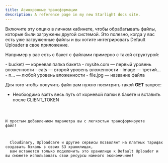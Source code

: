 ```yaml
---
title: Асинхронные трансформации
description: A reference page in my new Starlight docs site.
---
```



Включите эту опцию в личном кабинете, чтобы обрабатывать файлы, которые были загружены другой системой.
Это полезно, когда у вас есть уже загруженные файлы и вы хотите интегрировать Default Uploader в свое приложение.

Например у вас есть с бакет с файлами примерно с такой структурой:

<FileTree>
  - bucket/ — корневая папка бакета
    - mysite.com — первый уровень вложенности
      - cats — второй уровень вложенности
        - image — третий...
          - n... — любой уровень вложенности
            - file.jpg — название файла

</FileTree>

Для того чтобы получить файл вам нужно посмтрить такой **GET** запрос:
- Необходимо взять весь путь от корневой папки в бакете и вставить после CLIENT_TOKEN

<Code code="https://api.defaultuploader.com/v1/image/upload/CLIENT_TOKEN/mysite.com/cats/image/n.../file.jpg" lang="sh" title="METHOD: GET" />

И простым добавлением параметра вы с легкостью трансформируете файл!

<Aside title="Легкая миграция со сторонних решений">
  Cloudinary, Uploadcare и другие сервисы позволяют на платных тарифах создавать бэкапы в своих S3 хранилищах,
  вам останется только подключить это хранилище к Default Uploader и вы сможете использовать свои ресурсы намного экономичнее!
</Aside>
